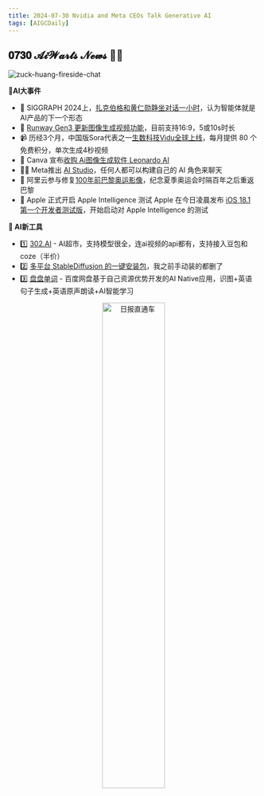 ```yaml
---
title: 2024-07-30 Nvidia and Meta CEOs Talk Generative AI
tags: [AIGCDaily]
---
```


## 𝟎𝟕𝟑𝟎 𝓐𝓲𝓦𝓪𝓻𝓽𝓼 𝓝𝓮𝔀𝓼  🧙📰 

![zuck-huang-fireside-chat](https://cdn.jsdelivr.net/gh/donttal/imgbed/img/PJ_B1081-blog-press-1280x680-1.png)

**🤯AI大事件**

- 🤯 SIGGRAPH 2024上，[扎克伯格和黄仁勋静坐对话一小时](https://x.com/MatthewBerman/status/1818107179498688925?utm_source=Newsletter&utm_medium=social&utm_campaign=ai-resource-recommendation)，认为智能体就是AI产品的下一个形态
- 📼  [Runway Gen3 更新图像生成视频功能](https://x.com/runwayml/status/1817963062646722880?utm_source=Newsletter&utm_medium=social&utm_campaign=ai-resource-recommendation)，目前支持16:9，5或10s时长
- 📹 历经3个月，中国版Sora代表之一[生数科技Vidu全球上线](https://mp.weixin.qq.com/s/MMyO2OsjzE0MORIqr5FvZQ?utm_source=Newsletter&utm_medium=social&utm_campaign=ai-resource-recommendation)，每月提供 80 个免费积分，单次生成4秒视频
- 🎨 Canva 宣布[收购 Ai图像生成软件 Leonardo AI](https://x.com/canva/status/1818127114140541066?utm_source=Newsletter&utm_medium=social&utm_campaign=ai-resource-recommendation)
- 👨👩 Meta推出 [AI Studio](https://x.com/MetaNewsroom/status/1818057679434346845?utm_source=Newsletter&utm_medium=social&utm_campaign=ai-resource-recommendation)，任何人都可以构建自己的 AI 角色来聊天
- 🏅 阿里云参与修复[100年前巴黎奥运影像](https://x.com/MetaNewsroom/status/1818057679434346845?utm_source=Newsletter&utm_medium=social&utm_campaign=ai-resource-recommendation)，纪念夏季奥运会时隔百年之后重返巴黎
- 🍏 Apple 正式开启 Apple Intelligence 测试 Apple 在今日凌晨发布 [iOS 18.1 第一个开发者测试版](https://x.com/MKBHD/status/1817982165885562929?utm_source=Newsletter&utm_medium=social&utm_campaign=ai-resource-recommendation)，开始启动对 Apple Intelligence 的测试




**🧰 AI新工具**

- 1️⃣ [302.AI](https://carlai-all.tools302.com?region=1&confirm=true&pwd=9433) - AI超市，支持模型很全，连ai视频的api都有，支持接入豆包和coze（半价）
- 2️⃣ [多平台 StableDiffusion 的一键安装包](https://x.com/ezshine/status/1818055591241335063?utm_source=Newsletter&utm_medium=social&utm_campaign=ai-resource-recommendation)，我之前手动装的都删了
- 3️⃣ [盘盘单词](https://m.okjike.com/originalPosts/66a4417e689590de3e6c5706?utm_source=Newsletter&utm_medium=social&utm_campaign=ai-resource-recommendation) - 百度网盘基于自己资源优势开发的AI Native应用，识图+英语句子生成+英语原声朗读+AI智能学习

<p align="center">
  <img src="https://cdn.jsdelivr.net/gh/donttal/imgbed/img/coder2.png" alt="日报直通车" width="50%"/>
</p>
